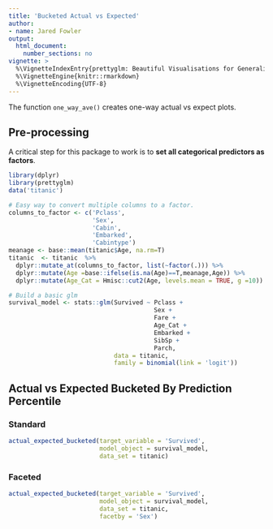 ```yaml
---
title: 'Bucketed Actual vs Expected'
author:
- name: Jared Fowler
output:
  html_document: 
    number_sections: no
vignette: >
  %\VignetteIndexEntry{prettyglm: Beautiful Visualisations for Generalized Linear Models}
  %\VignetteEngine{knitr::rmarkdown}
  %\VignetteEncoding{UTF-8}
---
```


The function `one_way_ave()` creates one-way actual vs expect plots.

## Pre-processing

A critical step for this package to work is to **set all categorical predictors as factors**. 

```r
library(dplyr)
library(prettyglm)
data('titanic')

# Easy way to convert multiple columns to a factor.
columns_to_factor <- c('Pclass',
                       'Sex',
                       'Cabin', 
                       'Embarked',
                       'Cabintype')
meanage <- base::mean(titanic$Age, na.rm=T)
titanic  <- titanic  %>%
  dplyr::mutate_at(columns_to_factor, list(~factor(.))) %>%
  dplyr::mutate(Age =base::ifelse(is.na(Age)==T,meanage,Age)) %>% 
  dplyr::mutate(Age_Cat = Hmisc::cut2(Age, levels.mean = TRUE, g =10))

# Build a basic glm
survival_model <- stats::glm(Survived ~ Pclass + 
                                        Sex + 
                                        Fare +
                                        Age_Cat +
                                        Embarked + 
                                        SibSp + 
                                        Parch, 
                             data = titanic, 
                             family = binomial(link = 'logit'))
```


## Actual vs Expected Bucketed By Prediction Percentile {.tabset}

### Standard

```r
actual_expected_bucketed(target_variable = 'Survived',
                         model_object = survival_model,
                         data_set = titanic)
```

### Faceted

```r
actual_expected_bucketed(target_variable = 'Survived',
                         model_object = survival_model,
                         data_set = titanic, 
                         facetby = 'Sex')
```
